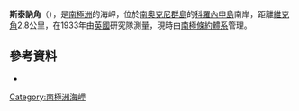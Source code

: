 {{coord|60|39|S|45|42|W|display=title}}

'''斯泰訥角'''（{{lang-en|Stene Point}}），是[[南極洲|南極洲]]的海岬，位於[[南奧克尼群島|南奧克尼群島]]的[[科羅內申島|科羅內申島]]南岸，距離[[維克角|維克角]]2.8公里，在1933年由[[英國|英國]]研究隊測量，現時由[[南極條約體系|南極條約體系]]管理。

==參考資料==
* {{usgs-gazetteer}}

{{Antarctica-geo-stub}}
[[Category:南極洲海岬|Category:南極洲海岬]]